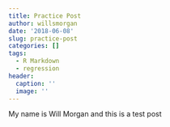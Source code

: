 ```yaml
---
title: Practice Post
author: willsmorgan
date: '2018-06-08'
slug: practice-post
categories: []
tags:
  - R Markdown
  - regression
header:
  caption: ''
  image: ''
---
```


My name is Will Morgan and this is a test post